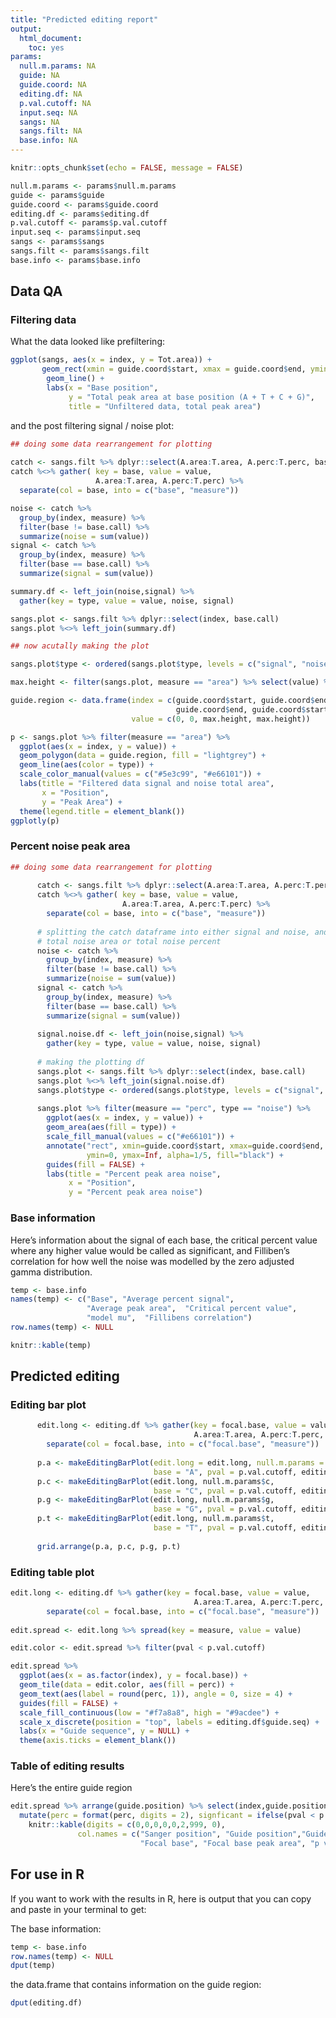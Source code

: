 ```yaml
---
title: "Predicted editing report"
output: 
  html_document: 
    toc: yes
params:
  null.m.params: NA
  guide: NA
  guide.coord: NA
  editing.df: NA
  p.val.cutoff: NA
  input.seq: NA
  sangs: NA
  sangs.filt: NA
  base.info: NA
---
```


```r
knitr::opts_chunk$set(echo = FALSE, message = FALSE)
```


```r
null.m.params <- params$null.m.params
guide <- params$guide
guide.coord <- params$guide.coord
editing.df <- params$editing.df
p.val.cutoff <- params$p.val.cutoff
input.seq <- params$input.seq
sangs <- params$sangs
sangs.filt <- params$sangs.filt
base.info <- params$base.info
```

## Data QA

### Filtering data

What the data looked like prefiltering:

```r
ggplot(sangs, aes(x = index, y = Tot.area)) +
       geom_rect(xmin = guide.coord$start, xmax = guide.coord$end, ymin = 0, ymax = Inf, fill = "lightgrey") +
        geom_line() +
        labs(x = "Base position",
             y = "Total peak area at base position (A + T + C + G)",
             title = "Unfiltered data, total peak area")
```


and the post filtering signal / noise plot:

```r
## doing some data rearrangement for plotting
      
catch <- sangs.filt %>% dplyr::select(A.area:T.area, A.perc:T.perc, base.call, index)
catch %<>% gather( key = base, value = value,
                   A.area:T.area, A.perc:T.perc) %>%
  separate(col = base, into = c("base", "measure"))

noise <- catch %>% 
  group_by(index, measure) %>% 
  filter(base != base.call) %>%
  summarize(noise = sum(value))
signal <- catch %>%
  group_by(index, measure) %>%
  filter(base == base.call) %>% 
  summarize(signal = sum(value))

summary.df <- left_join(noise,signal) %>%
  gather(key = type, value = value, noise, signal)

sangs.plot <- sangs.filt %>% dplyr::select(index, base.call) 
sangs.plot %<>% left_join(summary.df)

## now acutally making the plot

sangs.plot$type <- ordered(sangs.plot$type, levels = c("signal", "noise"))

max.height <- filter(sangs.plot, measure == "area") %>% select(value) %>% max

guide.region <- data.frame(index = c(guide.coord$start, guide.coord$end,
                                     guide.coord$end, guide.coord$start), 
                           value = c(0, 0, max.height, max.height))

p <- sangs.plot %>% filter(measure == "area") %>%
  ggplot(aes(x = index, y = value)) +
  geom_polygon(data = guide.region, fill = "lightgrey") +
  geom_line(aes(color = type)) +
  scale_color_manual(values = c("#5e3c99", "#e66101")) +  
  labs(title = "Filtered data signal and noise total area",
       x = "Position",
       y = "Peak Area") + 
  theme(legend.title = element_blank())
ggplotly(p)
```


### Percent noise peak area

```r
## doing some data rearrangement for plotting
      
      catch <- sangs.filt %>% dplyr::select(A.area:T.area, A.perc:T.perc, base.call, index)
      catch %<>% gather( key = base, value = value,
                         A.area:T.area, A.perc:T.perc) %>%
        separate(col = base, into = c("base", "measure"))
      
      # splitting the catch dataframe into either signal and noise, and calculating the 
      # total noise area or total noise percent
      noise <- catch %>% 
        group_by(index, measure) %>% 
        filter(base != base.call) %>%
        summarize(noise = sum(value))
      signal <- catch %>%
        group_by(index, measure) %>%
        filter(base == base.call) %>% 
        summarize(signal = sum(value))
      
      signal.noise.df <- left_join(noise,signal) %>%
        gather(key = type, value = value, noise, signal)
      
      # making the plotting df
      sangs.plot <- sangs.filt %>% dplyr::select(index, base.call) 
      sangs.plot %<>% left_join(signal.noise.df)
      sangs.plot$type <- ordered(sangs.plot$type, levels = c("signal", "noise"))
      
      sangs.plot %>% filter(measure == "perc", type == "noise") %>%
        ggplot(aes(x = index, y = value)) +
        geom_area(aes(fill = type)) +
        scale_fill_manual(values = c("#e66101")) + 
        annotate("rect", xmin=guide.coord$start, xmax=guide.coord$end,
                 ymin=0, ymax=Inf, alpha=1/5, fill="black") +
        guides(fill = FALSE) + 
        labs(title = "Percent peak area noise",
             x = "Position",
             y = "Percent peak area noise")
```


### Base information

Here's information about the signal of each base, the critical percent value where any higher value would be called as significant, and Filliben's correlation for how well the noise was modelled by the zero adjusted gamma distribution. 

```r
temp <- base.info
names(temp) <- c("Base", "Average percent signal", 
                 "Average peak area",  "Critical percent value",
                 "model mu",  "Fillibens correlation")
row.names(temp) <- NULL

knitr::kable(temp)
```


## Predicted editing 


### Editing bar plot

```r
      edit.long <- editing.df %>% gather(key = focal.base, value = value, 
                                         A.area:T.area, A.perc:T.perc, T.pval:A.pval) %>%
        separate(col = focal.base, into = c("focal.base", "measure"))
      
      p.a <- makeEditingBarPlot(edit.long = edit.long, null.m.params = null.m.params$a,
                                base = "A", pval = p.val.cutoff, editing.df)
      p.c <- makeEditingBarPlot(edit.long, null.m.params$c,
                                base = "C", pval = p.val.cutoff, editing.df)
      p.g <- makeEditingBarPlot(edit.long, null.m.params$g,
                                base = "G", pval = p.val.cutoff, editing.df)
      p.t <- makeEditingBarPlot(edit.long, null.m.params$t,
                                base = "T", pval = p.val.cutoff, editing.df)
      
      grid.arrange(p.a, p.c, p.g, p.t)
```

### Editing table plot

```r
edit.long <- editing.df %>% gather(key = focal.base, value = value, 
                                         A.area:T.area, A.perc:T.perc, T.pval:A.pval) %>%
        separate(col = focal.base, into = c("focal.base", "measure"))
      
edit.spread <- edit.long %>% spread(key = measure, value = value)

edit.color <- edit.spread %>% filter(pval < p.val.cutoff)

edit.spread %>% 
  ggplot(aes(x = as.factor(index), y = focal.base)) + 
  geom_tile(data = edit.color, aes(fill = perc)) + 
  geom_text(aes(label = round(perc, 1)), angle = 0, size = 4) +   
  guides(fill = FALSE) + 
  scale_fill_continuous(low = "#f7a8a8", high = "#9acdee") + 
  scale_x_discrete(position = "top", labels = editing.df$guide.seq) + 
  labs(x = "Guide sequence", y = NULL) + 
  theme(axis.ticks = element_blank())
```


### Table of editing results

<!-- Here are just the positions that showed editing: -->

<!-- ```{r} -->
<!-- options(scipen=999) -->
<!-- edit.spread %>% filter(pval < p.val.cutoff, focal.base != guide.seq) %>% -->
<!--   select(index, guide.position, guide.seq, base.call, focal.base, area, perc, pval) %>%  -->
<!--   knitr::kable(digits = c(0,0,0,0,0,2,999), -->
<!--                col.names = c("Sanger position", "Guide position","Guide sequence", "Sanger base call", -->
<!--                              "Focal base", "Focal base peak area", -->
<!--                              "Focal base percent area", "p value")) -->
<!-- ``` -->

Here's the entire guide region

```r
edit.spread %>% arrange(guide.position) %>% select(index,guide.position, guide.seq, base.call, focal.base, perc, pval) %>% 
  mutate(perc = format(perc, digits = 2), signficant = ifelse(pval < p.val.cutoff, yes = "*", no = "")) %>%
    knitr::kable(digits = c(0,0,0,0,0,2,999, 0),
               col.names = c("Sanger position", "Guide position","Guide sequence", "Sanger base call",
                             "Focal base", "Focal base peak area", "p value", ""))
```





## For use in R

If you want to work with the results in R, here is output that you can copy and paste in your terminal to get:

The base information: 

```r
temp <- base.info
row.names(temp) <- NULL
dput(temp)
```

the data.frame that contains information on the guide region:

```r
dput(editing.df)
```



<!-- #### Debug -->

<!-- If you can see this, it means that Derek didn't comment this out. -->

<!-- ![](http://www.reactiongifs.us/wp-content/uploads/2015/04/nothing_to_see_here_naked_gun.gif) -->

<!-- This is what I loaded in: -->

<!-- ```{r} -->
<!-- str(params) -->
<!-- ``` -->


<!-- ```{r} -->
<!-- sessionInfo() -->
<!-- ``` -->

